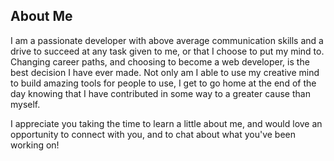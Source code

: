 ## About Me

I am a passionate developer with above average communication skills and a drive to succeed at any task given to me, or that I choose to put my mind to.
Changing career paths, and choosing to become a web developer, is the best decision I have ever made. Not only am I able to use my creative mind
to build amazing tools for people to use, I get to go home at the end of the day knowing that I have contributed in some way to a greater cause than myself.

I appreciate you taking the time to learn a little about me, and would love an opportunity to connect with you, and to chat about what you've been working on!
